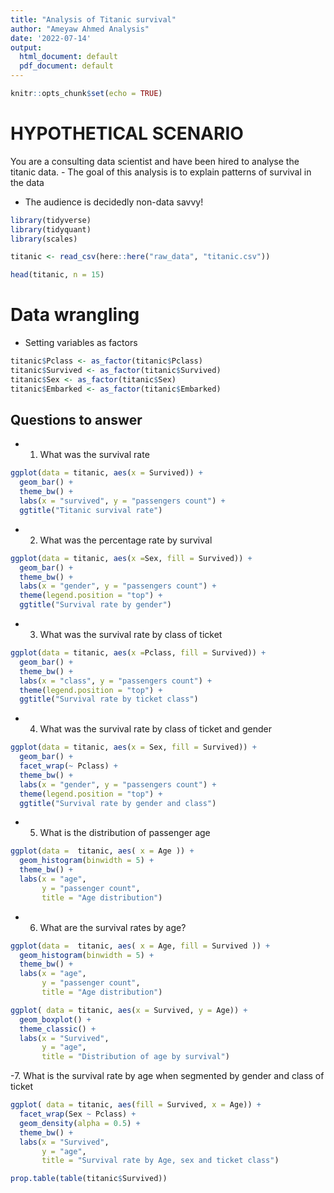 ---
title: "Analysis of Titanic survival"
author: "Ameyaw Ahmed Analysis"
date: '2022-07-14'
output:
  html_document: default
  pdf_document: default
---

```{r setup, include=FALSE}
knitr::opts_chunk$set(echo = TRUE)
```

# HYPOTHETICAL SCENARIO
 You are a consulting data scientist and have been hired to analyse the titanic data.
 - The goal of this analysis is to explain patterns of survival in the data

 - The audience is decidedly non-data savvy!
 
```{r loading the packages}
library(tidyverse)
library(tidyquant)
library(scales)
```

```{r loading data}
titanic <- read_csv(here::here("raw_data", "titanic.csv"))
```

```{r viweing the data}
head(titanic, n = 15)
```

# Data wrangling
- Setting variables as factors
```{r}
titanic$Pclass <- as_factor(titanic$Pclass)
titanic$Survived <- as_factor(titanic$Survived)
titanic$Sex <- as_factor(titanic$Sex)
titanic$Embarked <- as_factor(titanic$Embarked)
```

## Questions to answer

 - 1. What was the survival rate

```{r}
ggplot(data = titanic, aes(x = Survived)) +
  geom_bar() +
  theme_bw() +
  labs(x = "survived", y = "passengers count") +
  ggtitle("Titanic survival rate")
```

- 2. What was the percentage rate by survival
```{r}
ggplot(data = titanic, aes(x =Sex, fill = Survived)) +
  geom_bar() +
  theme_bw() +
  labs(x = "gender", y = "passengers count") +
  theme(legend.position = "top") +
  ggtitle("Survival rate by gender")
```

- 3. What was the survival rate by class of ticket
```{r}
ggplot(data = titanic, aes(x =Pclass, fill = Survived)) +
  geom_bar() +
  theme_bw() +
  labs(x = "class", y = "passengers count") +
  theme(legend.position = "top") +
  ggtitle("Survival rate by ticket class")
```

- 4. What was the survival rate by class of ticket and gender
```{r}
ggplot(data = titanic, aes(x = Sex, fill = Survived)) +
  geom_bar() +
  facet_wrap(~ Pclass) +
  theme_bw() +
  labs(x = "gender", y = "passengers count") +
  theme(legend.position = "top") +
  ggtitle("Survival rate by gender and class")
```

- 5. What is the distribution of passenger age
```{r}
ggplot(data =  titanic, aes( x = Age )) +
  geom_histogram(binwidth = 5) +
  theme_bw() +
  labs(x = "age",
       y = "passenger count", 
       title = "Age distribution")
```

- 6. What are the survival rates by age?
```{r}
ggplot(data =  titanic, aes( x = Age, fill = Survived )) +
  geom_histogram(binwidth = 5) +
  theme_bw() +
  labs(x = "age",
       y = "passenger count", 
       title = "Age distribution")
```

```{r}
ggplot( data = titanic, aes(x = Survived, y = Age)) +
  geom_boxplot() + 
  theme_classic() +
  labs(x = "Survived", 
       y = "age", 
       title = "Distribution of age by survival")
```

-7. What is the survival rate by age when segmented by gender and class of ticket
```{r}
ggplot( data = titanic, aes(fill = Survived, x = Age)) +
  facet_wrap(Sex ~ Pclass) +
  geom_density(alpha = 0.5) + 
  theme_bw() +
  labs(x = "Survived", 
       y = "age", 
       title = "Survival rate by Age, sex and ticket class")
```


```{r}
prop.table(table(titanic$Survived))
```


